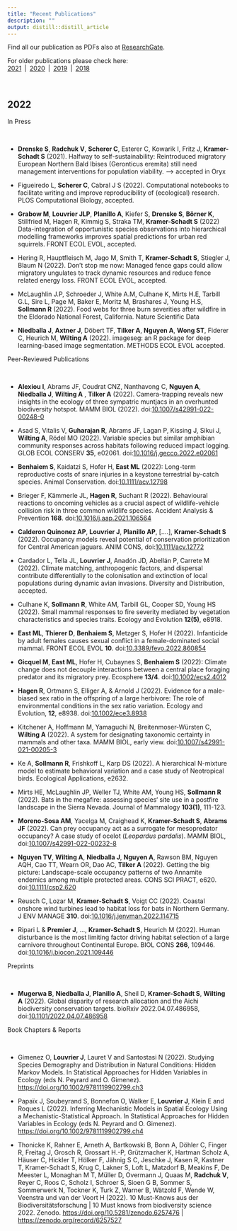 ```yaml
---
title: "Recent Publications"
description: ""
output: distill::distill_article
---
```


Find all our publication as PDFs also at [ResearchGate](https://www.researchgate.net/).   
  
For older publications please check here:<br> [2021](pubs-2021.html)&ensp;|&ensp;[2020](pubs-2020.html)&ensp;|&ensp;[2019](pubs-2019.html)&ensp;|&ensp;[2018](pubs-2018.html) 

<br>

## 2022


<div class='headerbox'><hbox>In Press</hbox></div><br>

* **Drenske S**, **Radchuk V**, **Scherer C**, Esterer C, Kowarik I, Fritz J, **Kramer-Schadt S** (2021). Halfway to self-sustainability: Reintroduced migratory European Northern Bald Ibises (Geronticus eremita) still need management interventions for population viability. –> accepted in Oryx

* Figueiredo L, **Scherer C**, Cabral J S (2022). Computational notebooks to facilitate writing and improve reproducibility of (ecological) research. PLOS Computational Biology, accepted.

* **Grabow M**, **Louvrier JLP**, **Planillo A**, Kiefer S, **Drenske S**, **Börner K**, Stillfried M, Hagen R, Kimmig S, Straka TM, **Kramer-Schadt S** (2022) Data-integration of opportunistic species observations into hierarchical modelling frameworks improves spatial predictions for urban red squirrels. FRONT ECOL EVOL, accepted.

* Hering R, Hauptfleisch M, Jago M, Smith T, **Kramer-Schadt S**, Stiegler J, Blaum N (2022). Don’t stop me now: Managed fence gaps could allow migratory ungulates to track dynamic resources and reduce fence related energy loss. FRONT ECOL EVOL, accepted.

* McLaughlin J.P, Schroeder J, White A.M, Culhane K, Mirts H.E, Tarbill G.L, Sire L, Page M, Baker E, Moritz M, Brashares J, Young H.S, **Sollmann R** (2022). Food webs for three burn severities after wildfire in the Eldorado National Forest, California. Nature Scientific Data

* **Niedballa J**, **Axtner J**, Döbert TF, **Tilker A**, **Nguyen A**, **Wong ST**, Fiderer C, Heurich M, **Wilting A** (2022). imageseg: an R package for deep learning-based image segmentation. METHODS ECOL EVOL accepted.

<div class='headerbox'><hbox>Peer-Reviewed Publications</hbox></div><br>

* **Alexiou I**, Abrams JF, Coudrat CNZ, Nanthavong C, **Nguyen A**, **Niedballa J**, **Wilting A** , **Tilker A** (2022). Camera-trapping reveals new insights in the ecology of three sympatric muntjacs in an overhunted biodiversity hotspot. MAMM BIOL (2022). doi:<span>[10.1007/s42991-022-00248-0](https://rdcu.be/cMvVv)</span>

* Asad S, Vitalis V, **Guharajan R**, Abrams JF, Lagan P, Kissing J, Sikui J, **Wilting A**, Rödel MO (2022). Variable species but similar amphibian community responses across habitats following reduced impact logging. GLOB ECOL CONSERV **35**, e02061. doi:<span>[10.1016/j.gecco.2022.e02061](https://doi.org/10.1016/j.gecco.2022.e02061)</span>

* **Benhaiem S**, Kaidatzi S, Hofer H, **East ML** (2022): Long-term reproductive costs of snare injuries in a keystone terrestrial by-catch species. Animal Conservation. doi:<span>[10.1111/acv.12798](https://doi.org/10.1111/acv.12798)</span>

* Brieger F, Kämmerle JL, **Hagen R**, Suchant R (2022). Behavioural reactions to oncoming vehicles as a crucial aspect of wildlife-vehicle collision risk in three common wildlife species. Accident Analysis & Prevention **168**. doi:<span>[10.1016/j.aap.2021.106564](https://doi.org/10.1016/j.aap.2021.106564)</span>

* **Calderon Quinonez AP**, **Louvrier J**, **Planillo AP**, [….], **Kramer-Schadt S** (2022). Occupancy models reveal potential of conservation prioritization for Central American jaguars. ANIM CONS, doi:<span>[10.1111/acv.12772](https://doi.org/10.1111/acv.12772)</span>

* Cardador L, Tella JL, **Louvrier J**, Anadón JD, Abellán P, Carrete M (2022). Climate matching, anthropogenic factors, and dispersal contribute differentially to the colonisation and extinction of local populations during dynamic avian invasions. Diversity and Distribution, accepted.

* Culhane K, **Sollmann R**, White AM, Tarbill GL, Cooper SD, Young HS (2022). Small mammal responses to fire severity mediated by vegetation characteristics and species traits. Ecology and Evolution **12(5)**, e8918.

* **East ML**, **Thierer D**, **Benhaiem S**, Metzger S, Hofer H (2022). Infanticide by adult females causes sexual conflict in a female-dominated social mammal. FRONT ECOL EVOL **10**. doi:<span>[10.3389/fevo.2022.860854](https://www.frontiersin.org/articles/10.3389/fevo.2022.860854/abstract)</span>

* **Gicquel M**, **East ML**, Hofer H, Cubaynes S, **Benhaiem S** (2022): Climate change does not decouple interactions between a central place foraging predator and its migratory prey. Ecosphere **13/4**. doi:<span>[10.1002/ecs2.4012](https://doi.org/10.1002/ecs2.4012)</span>

* **Hagen R**, Ortmann S, Elliger A, & Arnold J (2022). Evidence for a male-biased sex ratio in the offspring of a large herbivore: The role of environmental conditions in the sex ratio variation. Ecology and Evolution, **12**, e8938. doi:<span>[10.1002/ece3.8938](https://doi.org/10.1002/ece3.8938)</span>

* Kitchener A, Hoffmann M, Yamaguchi N, Breitenmoser-Würsten C, **Wilting A** (2022). A system for designating taxonomic certainty in mammals and other taxa. MAMM BIOL, early view. doi:<span>[10.1007/s42991-021-00205-3](https://doi.org/10.1007/s42991-021-00205-3)</span>

* Ke A, **Sollmann R**, Frishkoff L, Karp DS (2022). A hierarchical N-mixture model to estimate behavioral variation and a case study of Neotropical birds. Ecological Applications, e2632.

* Mirts HE, McLaughlin JP, Weller TJ, White AM, Young HS, **Sollmann R** (2022). Bats in the megafire: assessing species‘ site use in a postfire landscape in the Sierra Nevada. Journal of Mammalogy **103(1)**, 111-123.

* **Moreno-Sosa AM**, Yacelga M, Craighead K, **Kramer-Schadt S**, **Abrams JF** (2022). Can prey occupancy act as a surrogate for mesopredator occupancy? A case study of ocelot (*Leopardus pardalis*). MAMM BIOL, doi:<span>[10.1007/s42991-022-00232-8](https://doi.org/10.1007/s42991-022-00232-8)</span>

* **Nguyen TV**, **Wilting A**, **Niedballa J**, **Nguyen A**, Rawson BM, Nguyen AQH, Cao TT, Wearn OR, Dao AC, **Tilker A** (2022). Getting the big picture: Landscape-scale occupancy patterns of two Annamite endemics among multiple protected areas. CONS SCI PRACT, e620. doi:<span>[10.1111/csp2.620](https://doi.org/10.1111/csp2.620)</span>

* Reusch C, Lozar M, **Kramer-Schadt S**, Voigt CC (2022). Coastal onshore wind turbines lead to habitat loss for bats in Northern Germany. J ENV MANAGE **310**. doi:<span>[10.1016/j.jenvman.2022.114715](https://www.sciencedirect.com/science/article/pii/S0301479722002882)</span>

* Ripari L & **Premier J**, …, **Kramer-Schadt S**, Heurich M (2022). Human disturbance is the most limiting factor driving habitat selection of a large carnivore throughout Continental Europe. BIOL CONS **266**, 109446. doi:<span>[10.1016/j.biocon.2021.109446](https://doi.org/10.1016/j.biocon.2021.109446)</span>





<div class='headerbox'><hbox>Preprints</hbox></div><br>

* **Mugerwa B**, **Niedballa J**, **Planillo A**, Sheil D, **Kramer-Schadt S**, **Wilting A** (2022). Global disparity of research allocation and the Aichi biodiversity conservation targets. bioRxiv 2022.04.07.486958, doi:<span>[10.1101/2022.04.07.486958](https://doi.org/10.1101/2022.04.07.486958)</span>


<div class='headerbox'><hbox>Book Chapters & Reports</hbox></div><br>

* Gimenez  O, **Louvrier  J**, Lauret  V and Santostasi  N (2022). Studying Species Demography and Distribution in Natural Conditions: Hidden Markov Models. In Statistical Approaches for Hidden Variables in Ecology (eds N. Peyrard and O. Gimenez). [https://doi.org/10.1002/9781119902799.ch3](https://doi.org/10.1002/9781119902799.ch3)

* Papaïx J, Soubeyrand S, Bonnefon O, Walker E, **Louvrier J**, Klein E and Roques L (2022). Inferring Mechanistic Models in Spatial Ecology Using a Mechanistic-Statistical Approach. In Statistical Approaches for Hidden Variables in Ecology (eds N. Peyrard and O. Gimenez). [https://doi.org/10.1002/9781119902799.ch4](https://doi.org/10.1002/9781119902799.ch4)

* Thonicke K, Rahner E, Arneth A, Bartkowski B, Bonn A, Döhler C, Finger R, Freitag J, Grosch R, Grossart H.-P, Grützmacher K, Hartman Scholz A, Häuser C, Hickler T, Hölker F, Jähnig S C, Jeschke J, Kasen R, Kastner T, Kramer-Schadt S, Krug C, Lakner S, Loft L, Matzdorf B, Meakins F, De Meester L, Monaghan M T, Müller D, Overmann J, Quaas M, **Radchuk V**, Reyer C, Roos C, Scholz I, Schroer S, Sioen G B, Sommer S, Sommerwerk N, Tockner K, Turk Z, Warner B, Wätzold F, Wende W, Veenstra  und van der Voort H (2022). 10 Must-Knows aus der Biodiversitätsforschung | 10 Must knows from biodiversity science 2022. Zenodo. [https://doi.org/10.5281/zenodo.6257476](https://doi.org/10.5281/zenodo.6257476) | [https://zenodo.org/record/6257527](https://zenodo.org/record/6257527)
